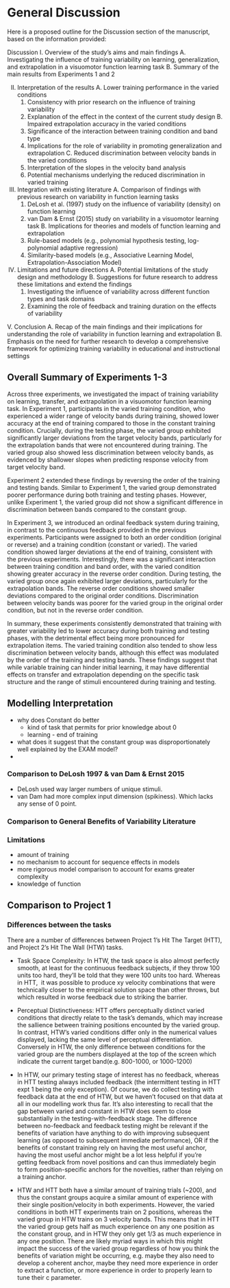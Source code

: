 
# General Discussion

Here is a proposed outline for the Discussion section of the manuscript, based on the information provided:

Discussion
I. Overview of the study's aims and main findings
   A. Investigating the influence of training variability on learning, generalization, and extrapolation in a visuomotor function learning task
   B. Summary of the main results from Experiments 1 and 2

II. Interpretation of the results
    A. Lower training performance in the varied conditions
       1. Consistency with prior research on the influence of training variability
       2. Explanation of the effect in the context of the current study design
    B. Impaired extrapolation accuracy in the varied conditions
       1. Significance of the interaction between training condition and band type
       2. Implications for the role of variability in promoting generalization and extrapolation
    C. Reduced discrimination between velocity bands in the varied conditions
       1. Interpretation of the slopes in the velocity band analysis
       2. Potential mechanisms underlying the reduced discrimination in varied training

III. Integration with existing literature
     A. Comparison of findings with previous research on variability in function learning tasks
        1. DeLosh et al. (1997) study on the influence of variability (density) on function learning
        2. van Dam & Ernst (2015) study on variability in a visuomotor learning task
     B. Implications for theories and models of function learning and extrapolation
        1. Rule-based models (e.g., polynomial hypothesis testing, log-polynomial adaptive regression)
        2. Similarity-based models (e.g., Associative Learning Model, Extrapolation-Association Model)

IV. Limitations and future directions
    A. Potential limitations of the study design and methodology
    B. Suggestions for future research to address these limitations and extend the findings
       1. Investigating the influence of variability across different function types and task domains
       2. Examining the role of feedback and training duration on the effects of variability

V. Conclusion
   A. Recap of the main findings and their implications for understanding the role of variability in function learning and extrapolation
   B. Emphasis on the need for further research to develop a comprehensive framework for optimizing training variability in educational and instructional settings



## Overall Summary of Experiments 1-3

Across three experiments, we investigated the impact of training variability on learning, transfer, and extrapolation in a visuomotor function learning task. In Experiment 1, participants in the varied training condition, who experienced a wider range of velocity bands during training, showed lower accuracy at the end of training compared to those in the constant training condition. Crucially, during the testing phase, the varied group exhibited significantly larger deviations from the target velocity bands, particularly for the extrapolation bands that were not encountered during training. The varied group also showed less discrimination between velocity bands, as evidenced by shallower slopes when predicting response velocity from target velocity band.

Experiment 2 extended these findings by reversing the order of the training and testing bands. Similar to Experiment 1, the varied group demonstrated poorer performance during both training and testing phases. However, unlike Experiment 1, the varied group did not show a significant difference in discrimination between bands compared to the constant group.

In Experiment 3, we introduced an ordinal feedback system during training, in contrast to the continuous feedback provided in the previous experiments. Participants were assigned to both an order condition (original or reverse) and a training condition (constant or varied). The varied condition showed larger deviations at the end of training, consistent with the previous experiments. Interestingly, there was a significant interaction between training condition and band order, with the varied condition showing greater accuracy in the reverse order condition. During testing, the varied group once again exhibited larger deviations, particularly for the extrapolation bands. The reverse order conditions showed smaller deviations compared to the original order conditions. Discrimination between velocity bands was poorer for the varied group in the original order condition, but not in the reverse order condition.

In summary, these experiments consistently demonstrated that training with greater variability led to lower accuracy during both training and testing phases, with the detrimental effect being more pronounced for extrapolation items. The varied training condition also tended to show less discrimination between velocity bands, although this effect was modulated by the order of the training and testing bands. These findings suggest that while variable training can hinder initial learning, it may have differential effects on transfer and extrapolation depending on the specific task structure and the range of stimuli encountered during training and testing.



## Modelling Interpretation
- why does Constant do better 
    - kind of task that permits for prior knowledge about 0
    - learning - end of training
- what does it suggest that the constant group was disproportionately well explained by the EXAM model?
- 


### Comparison to DeLosh 1997 & van Dam & Ernst 2015
- DeLosh used way larger numbers of unique stimuli. 
- van Dam had more complex input dimension (spikiness). Which lacks any sense of 0 point. 

### Comparison to General Benefits of Variability Literature



### Limitations
- amount of training
- no mechanism to account for sequence effects in models
- more rigorous model comparison to account for exams greater complexity
- knowledge of function







## Comparison to Project 1

### Differences between the tasks

There are a number of differences between Project 1's Hit The Target (HTT), and Project 2's Hit The Wall (HTW) tasks. 

- Task Space Complexity: In HTW, the task space is also almost perfectly smooth, at least for the continuous feedback subjects, if they throw 100 units too hard, they'll be told that they were 100 units too hard. Whereas in HTT,  it was possible to produce xy velocity combinations that were technically closer to the empirical solution space than other throws, but which resulted in worse feedback due to striking the barrier.

- Perceptual Distinctiveness: HTT offers perceptually distinct varied conditions that directly relate to the task's demands, which may increase the sallience between training positions encounted by the varied group. In contrast, HTW's varied conditions differ only in the numerical values displayed, lacking the same level of perceptual differentiation. Conversely in HTW, the only difference between conditions for the varied group are the numbers displayed at the top of the screen which indicate the current target band(e.g. 800-1000, or 1000-1200)

- In HTW, our primary testing stage of interest has no feedback, whereas in HTT testing always included feedback (the intermittent testing in HTT expt 1 being the only exception). Of course, we do collect testing with feedback data at the end of HTW, but we haven't focused on that data at all in our modelling work thus far. It's also interesting to recall that the gap between varied and constant in HTW does seem to close substantially in the testing-with-feedback stage. The difference between no-feedback and feedback testing might be relevant if the benefits of variation have anything to do with improving subsequent learning (as opposed to subsequent immediate performance), OR if the benefits of constant training rely on having the most useful anchor, having the most useful anchor might be a lot less helpful if you're getting feedback from novel positions and can thus immediately begin to form position-specific anchors for the novelties, rather than relying on a training anchor. 

- HTW and HTT both have a similar amount of training trials (~200), and thus the constant groups acquire a similar amount of experience with their single position/velocity in both experiments. However, the varied conditions in both HTT experiments train on 2 positions, whereas the varied group in HTW trains on 3 velocity bands. This means that in HTT the varied group gets half as much experience on any one position as the constant group, and in HTW they only get 1/3 as much experience in any one position. There are likely myriad ways in which this might impact the success of the varied group regardless of how you think the benefits of variation might be occurring, e.g. maybe they also need to develop a coherent anchor, maybe they need more experience in order to extract a function, or more experience in order to properly learn to tune their c parameter. 